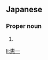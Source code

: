==Japanese==
{{ja-kanjitab|けい|いち|yomi=o}}

===Proper noun===
{{ja-pos|けい.いち|proper}}

# {{given name|male|lang=ja|sort=けいいち}}

[[li:恵一]]